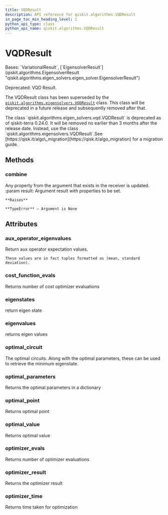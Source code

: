 ```yaml
---
title: VQDResult
description: API reference for qiskit.algorithms.VQDResult
in_page_toc_min_heading_level: 1
python_api_type: class
python_api_name: qiskit.algorithms.VQDResult
---
```


# VQDResult

<Class id="qiskit.algorithms.VQDResult" github="https://github.com/qiskit/qiskit/tree/stable/0.24/qiskit/algorithms/eigen_solvers/vqd.py" signature="VQDResult">
  Bases: `VariationalResult`, [`EigensolverResult`](qiskit.algorithms.EigensolverResult "qiskit.algorithms.eigen_solvers.eigen_solver.EigensolverResult")

  Deprecated: VQD Result.

  The VQDResult class has been superseded by the [`qiskit.algorithms.eigensolvers.VQDResult`](qiskit.algorithms.eigensolvers.VQDResult "qiskit.algorithms.eigensolvers.VQDResult") class. This class will be deprecated in a future release and subsequently removed after that.

  <Admonition title="Deprecated since version 0.24.0" type="danger">
    The class `qiskit.algorithms.eigen_solvers.vqd.VQDResult` is deprecated as of qiskit-terra 0.24.0. It will be removed no earlier than 3 months after the release date. Instead, use the class `qiskit.algorithms.eigensolvers.VQDResult`.See [https://qisk.it/algo\_migration](https://qisk.it/algo_migration) for a migration guide.
  </Admonition>

  ## Methods

  <span id="qiskit-algorithms-vqdresult-combine" />

  ### combine

  <Function id="qiskit.algorithms.VQDResult.combine" name="combine" signature="VQDResult.combine(result)">
    Any property from the argument that exists in the receiver is updated. :param result: Argument result with properties to be set.

    **Raises**

    **TypeError** – Argument is None
  </Function>

  ## Attributes

  ### aux\_operator\_eigenvalues

  <Attribute id="qiskit.algorithms.VQDResult.aux_operator_eigenvalues" name="aux_operator_eigenvalues">
    Return aux operator expectation values.

    These values are in fact tuples formatted as (mean, standard deviation).
  </Attribute>

  ### cost\_function\_evals

  <Attribute id="qiskit.algorithms.VQDResult.cost_function_evals" name="cost_function_evals">
    Returns number of cost optimizer evaluations
  </Attribute>

  ### eigenstates

  <Attribute id="qiskit.algorithms.VQDResult.eigenstates" name="eigenstates">
    return eigen state
  </Attribute>

  ### eigenvalues

  <Attribute id="qiskit.algorithms.VQDResult.eigenvalues" name="eigenvalues">
    returns eigen values
  </Attribute>

  ### optimal\_circuit

  <Attribute id="qiskit.algorithms.VQDResult.optimal_circuit" name="optimal_circuit">
    The optimal circuits. Along with the optimal parameters, these can be used to retrieve the minimum eigenstate.
  </Attribute>

  ### optimal\_parameters

  <Attribute id="qiskit.algorithms.VQDResult.optimal_parameters" name="optimal_parameters">
    Returns the optimal parameters in a dictionary
  </Attribute>

  ### optimal\_point

  <Attribute id="qiskit.algorithms.VQDResult.optimal_point" name="optimal_point">
    Returns optimal point
  </Attribute>

  ### optimal\_value

  <Attribute id="qiskit.algorithms.VQDResult.optimal_value" name="optimal_value">
    Returns optimal value
  </Attribute>

  ### optimizer\_evals

  <Attribute id="qiskit.algorithms.VQDResult.optimizer_evals" name="optimizer_evals">
    Returns number of optimizer evaluations
  </Attribute>

  ### optimizer\_result

  <Attribute id="qiskit.algorithms.VQDResult.optimizer_result" name="optimizer_result">
    Returns the optimizer result
  </Attribute>

  ### optimizer\_time

  <Attribute id="qiskit.algorithms.VQDResult.optimizer_time" name="optimizer_time">
    Returns time taken for optimization
  </Attribute>
</Class>

